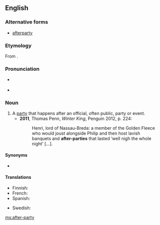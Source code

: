 {{also|afterparty}}
==English==
{{wikipedia|afterparty}}

===Alternative forms===
* [[afterparty]]

===Etymology===
From {{prefix|after|party|lang=en}}.

===Pronunciation===
* {{a|RP}} {{IPA|/ˈɑːftəpɑːti/|lang=en}}
* {{a|GenAm}} {{IPA|/ˈæftɚˌpɑɹti/|lang=en}}

===Noun===
{{en-noun|head=[[after]]-[[party]]|after-parties}}

# A [[party]] that happens after an official, often public, party or event.
#* '''2011''', Thomas Penn, ''Winter King'', Penguin 2012, p. 224:
#*: Henri, lord of Nassau-Breda: a member of the Golden Fleece who would joust alongside Philip and then host lavish banquets and '''after-parties''' that lasted ‘well nigh the whole night’ […].

====Synonyms====
* {{l|en|afterglow}}

====Translations====
{{trans-top|party that takes place after another party}}
* Finnish: {{t|fi|jatkot|p}}
* French: {{t+|fr|after|m}}
* Spanish: {{t+|es|after|m}}
{{trans-mid}}
* Swedish: {{t+|sv|efterfest|c}}
{{trans-bottom}}

[[ms:after-party]]